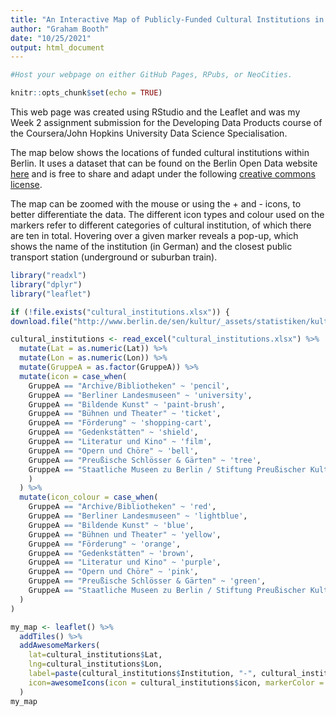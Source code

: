 ```yaml
---
title: "An Interactive Map of Publicly-Funded Cultural Institutions in Berlin"
author: "Graham Booth"
date: "10/25/2021"
output: html_document
---
```


```r

#Host your webpage on either GitHub Pages, RPubs, or NeoCities.

knitr::opts_chunk$set(echo = TRUE)
```

This web page was created using RStudio and the Leaflet and was my Week 2 assignment submission for the Developing Data Products course of the Coursera/John Hopkins University Data Science Specialisation.

The map below shows the locations of funded cultural institutions within Berlin. It uses a dataset that can be found on the Berlin Open Data website [here](https://daten.berlin.de/datensaetze/standorte-geförderter-kultureinrichtungen) and is free to share and adapt under the following [creative commons license](https://creativecommons.org/licenses/by/3.0/de/).

The map can be zoomed with the mouse or using the + and - icons, to better differentiate the data. The different icon types and colour used on the markers refer to different categories of cultural institution, of which there are ten in total. Hovering over a given marker reveals a pop-up, which shows the name of the institution (in German) and the closest public transport station (underground or suburban train).

```r
library("readxl")
library("dplyr")
library("leaflet")

if (!file.exists("cultural_institutions.xlsx")) {
download.file("http://www.berlin.de/sen/kultur/_assets/statistiken/kultureinrichtungen_alle.xlsx", "cultural_institutions.xlsx") }

cultural_institutions <- read_excel("cultural_institutions.xlsx") %>% 
  mutate(Lat = as.numeric(Lat)) %>%
  mutate(Lon = as.numeric(Lon)) %>%
  mutate(GruppeA = as.factor(GruppeA)) %>%
  mutate(icon = case_when(
    GruppeA == "Archive/Bibliotheken" ~ 'pencil',
    GruppeA == "Berliner Landesmuseen" ~ 'university',    
    GruppeA == "Bildende Kunst" ~ 'paint-brush',
    GruppeA == "Bühnen und Theater" ~ 'ticket',
    GruppeA == "Förderung" ~ 'shopping-cart',
    GruppeA == "Gedenkstätten" ~ 'shield',
    GruppeA == "Literatur und Kino" ~ 'film',
    GruppeA == "Opern und Chöre" ~ 'bell',
    GruppeA == "Preußische Schlösser & Gärten" ~ 'tree',
    GruppeA == "Staatliche Museen zu Berlin / Stiftung Preußischer Kulturbesitz" ~ 'building'
    )
  ) %>%
  mutate(icon_colour = case_when(
    GruppeA == "Archive/Bibliotheken" ~ 'red',
    GruppeA == "Berliner Landesmuseen" ~ 'lightblue',    
    GruppeA == "Bildende Kunst" ~ 'blue',
    GruppeA == "Bühnen und Theater" ~ 'yellow',
    GruppeA == "Förderung" ~ 'orange',
    GruppeA == "Gedenkstätten" ~ 'brown',
    GruppeA == "Literatur und Kino" ~ 'purple',
    GruppeA == "Opern und Chöre" ~ 'pink',
    GruppeA == "Preußische Schlösser & Gärten" ~ 'green',
    GruppeA == "Staatliche Museen zu Berlin / Stiftung Preußischer Kulturbesitz" ~ 'white'
  )
)

my_map <- leaflet() %>% 
  addTiles() %>%
  addAwesomeMarkers(
    lat=cultural_institutions$Lat,
    lng=cultural_institutions$Lon,
    label=paste(cultural_institutions$Institution, "-", cultural_institutions$SUBahn),
    icon=awesomeIcons(icon = cultural_institutions$icon, markerColor = cultural_institutions$icon_colour, library = 'fa')
  )
my_map
```